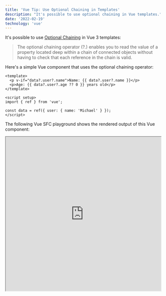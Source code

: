 ```yaml
---
title: 'Vue Tip: Use Optional Chaining in Templates'
description: "It's possible to use optional chaining in Vue templates."
date: '2022-02-19'
technology: 'vue'
---
```


It's possible to use [Optional Chaining](https://developer.mozilla.org/en-US/docs/Web/JavaScript/Reference/Operators/Optional_chaining) in Vue 3 templates:

> The optional chaining operator (?.) enables you to read the value of a property located deep within a chain of connected objects without having to check that each reference in the chain is valid.

Here's a simple Vue component that uses the optional chaining operator:

```vue
<template>
  <p v-if="data?.user?.name">Name: {{ data?.user?.name }}</p>
  <p>Age: {{ data?.user?.age ?? 0 }} years old</p>
</template>

<script setup>
import { ref } from 'vue';

const data = ref({ user: { name: 'Michael' } });
</script>
```

The following Vue SFC playground shows the rendered output of this Vue component:

<iframe width="100%" height="500" src="https://sfc.vuejs.org/#eyJBcHAudnVlIjoiPHNjcmlwdCBzZXR1cD5cbmltcG9ydCB7IHJlZiB9IGZyb20gJ3Z1ZSdcblxuY29uc3QgZGF0YSA9IHJlZih7dXNlcjoge25hbWU6ICdNaWNoYWVsJ319KVxuPC9zY3JpcHQ+XG5cbjx0ZW1wbGF0ZT5cbiAgPHAgdi1pZj1cImRhdGE/LnVzZXI/Lm5hbWVcIj5OYW1lOiB7eyBkYXRhPy51c2VyPy5uYW1lIH19PC9wPlxuICA8cD5BZ2U6IHt7IGRhdGE/LnVzZXI/LmFnZSA/PyAwIH19IHllYXJzIG9sZDwvcD5cbjwvdGVtcGxhdGU+IiwiaW1wb3J0LW1hcC5qc29uIjoie1xuICBcImltcG9ydHNcIjoge1xuICAgIFwidnVlXCI6IFwiaHR0cHM6Ly9zZmMudnVlanMub3JnL3Z1ZS5ydW50aW1lLmVzbS1icm93c2VyLmpzXCJcbiAgfVxufSJ9"/>
<br />

---

<br />

If you liked this tip, follow me on [Twitter](https://twitter.com/mokkapps) to get notified about new tips, blog posts and more content from me.

Alternatively (or additionally), you can also [subscribe to my newsletter](https://mokkapps.de/newsletter).

